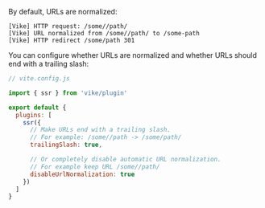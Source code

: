 By default, URLs are normalized:

```
[Vike] HTTP request: /some//path/
[Vike] URL normalized from /some//path/ to /some-path
[Vike] HTTP redirect /some/path 301
```

You can configure whether URLs are normalized and whether URLs should end with a trailing slash:

```js
// vite.config.js

import { ssr } from 'vike/plugin'

export default {
  plugins: [
    ssr({
      // Make URLs end with a trailing slash.
      // For example: /some//path -> /some/path/
      trailingSlash: true,

      // Or completely disable automatic URL normalization.
      // For example keep URL /some//path/
      disableUrlNormalization: true
    })
  ]
}
```
